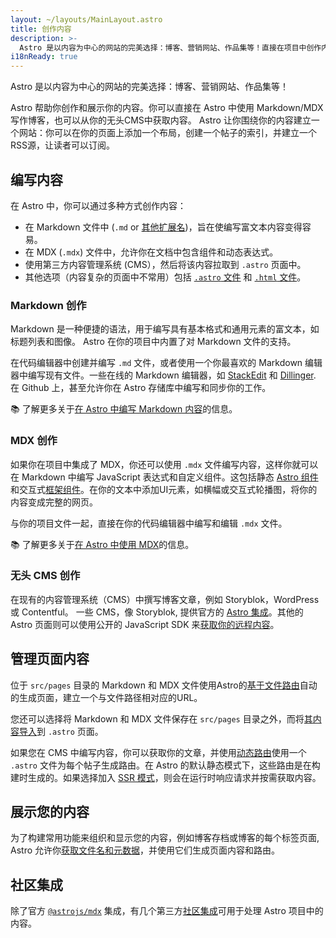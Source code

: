 ```yaml
---
layout: ~/layouts/MainLayout.astro
title: 创作内容
description: >-
  Astro 是以内容为中心的网站的完美选择：博客、营销网站、作品集等！直接在项目中创作内容，或选择连接你的 CMS.
i18nReady: true
---
```

Astro 是以内容为中心的网站的完美选择：博客、营销网站、作品集等！

Astro 帮助你创作和展示你的内容。你可以直接在 Astro 中使用 Markdown/MDX 写作博客，也可以从你的无头CMS中获取内容。 Astro 让你围绕你的内容建立一个网站：你可以在你的页面上添加一个布局，创建一个帖子的索引，并建立一个RSS源，让读者可以订阅。

## 编写内容

在 Astro 中，你可以通过多种方式创作内容：
- 在 Markdown 文件中 (`.md` or [其他扩展名](/zh-cn/guides/markdown-content/))，旨在使编写富文本内容变得容易。
- 在 MDX (`.mdx`) 文件中，允许你在文档中包含组件和动态表达式。
- 使用第三方内容管理系统 (CMS），然后将该内容拉取到 `.astro` 页面中。
- 其他选项（内容复杂的页面中不常用）包括 [`.astro` 文件](/zh-cn/core-concepts/astro-pages/#astro-pages) 和 [`.html` 文件](/zh-cn/core-concepts/astro-pages/#html-pages)。

### Markdown 创作
Markdown 是一种便捷的语法，用于编写具有基本格式和通用元素的富文本，如标题列表和图像。 Astro 在你的项目中内置了对 Markdown 文件的支持。

在代码编辑器中创建并编写 `.md` 文件，或者使用一个你最喜欢的 Markdown 编辑器中编写现有文件。一些在线的 Markdown 编辑器，如 [StackEdit](https://stackedit.io/) 和 [Dillinger](https://dillinger.io). 在 Github 上，甚至允许你在 Astro 存储库中编写和同步你的工作。

📚 了解更多关于[在 Astro 中编写 Markdown 内容](/zh-cn/guides/markdown-content/)的信息。

### MDX 创作
如果你在项目中集成了 MDX，你还可以使用 `.mdx` 文件编写内容，这样你就可以在 Markdown 中编写 JavaScript 表达式和自定义组件。这包括静态 [Astro 组件](/zh-cn/core-concepts/astro-components/) 和交互式[框架组件](/zh-cn/core-concepts/framework-components/)。在你的文本中添加UI元素，如横幅或交互式轮播图，将你的内容变成完整的网页。

与你的项目文件一起，直接在你的代码编辑器中编写和编辑 `.mdx` 文件。

📚 了解更多关于[在 Astro 中使用 MDX](/zh-cn/guides/integrations-guide/mdx/)的信息。

### 无头 CMS 创作

在现有的内容管理系统（CMS）中撰写博客文章，例如 Storyblok，WordPress 或 Contentful。 一些 CMS，像 Storyblok, 提供官方的 [Astro 集成](https://www.storyblok.com/mp/announcing-storyblok-astro)。其他的 Astro 页面则可以使用公开的 JavaScript SDK 来[获取你的远程内容](/zh-cn/guides/data-fetching/#fetch-from-a-headless-cms)。

## 管理页面内容

位于 `src/pages` 目录的 Markdown 和 MDX 文件使用Astro的[基于文件路由](/zh-cn/core-concepts/routing/)自动的生成页面，建立一个与文件路径相对应的URL。

您还可以选择将 Markdown 和 MDX 文件保存在 `src/pages` 目录之外，而将[其内容导入](/zh-cn/guides/markdown-content/#importing-markdown)到 `.astro` 页面。

如果您在 CMS 中编写内容，你可以获取你的文章，并使用[动态路由](/zh-cn/core-concepts/routing/#dynamic-routes)使用一个 `.astro` 文件为每个帖子生成路由。在 Astro 的默认静态模式下，这些路由是在构建时生成的。如果选择加入 [SSR 模式](/zh-cn/guides/server-side-rendering/)，则会在运行时响应请求并按需获取内容。

## 展示您的内容

为了构建常用功能来组织和显示您的内容，例如博客存档或博客的每个标签页面, Astro 允许你[获取文件名和元数据](/zh-cn/reference/api-reference/#astroglob)，并使用它们生成页面内容和路由。

## 社区集成

除了官方 [`@astrojs/mdx`](/en/guides/integrations-guide/mdx/) 集成，有几个第三方[社区集成](https://astro.build/integrations/css+ui/?q=content)可用于处理 Astro 项目中的内容。
